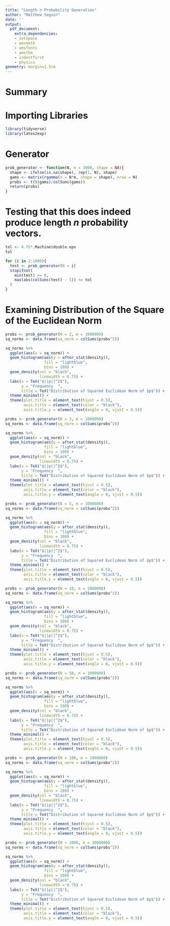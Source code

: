 ---
title: "Length n Probability Generation"
author: "Matthew Seguin"
date: ''
output:
  pdf_document:
    extra_dependencies:
    - setspace
    - amsmath
    - amsfonts
    - amsthm
    - indentfirst
    - physics
geometry: margin=1.5cm
---

# Summary

\begin{center}
\doublespacing
The goals of this document are:
\end{center}
\begin{itemize}
\doublespacing
\item Explain what an probability vector of length $n$ is and what properties such a vector has.
\item Illustrate how to generate a random probability vector of length $n$.
\item Analyze how to bias such a probability vector.
\item Examine the distribution of the norms of such vectors.
\end{itemize}

# Importing Libraries

```{r,echo=TRUE,results='hide',warning=FALSE,message=FALSE}
library(tidyverse)
library(latex2exp)
```

\newpage
# Generator

```{r}
prob_generator <- function(N, m = 1000, shape = NA){
  shape <- ifelse(is.na(shape), rep(1, N), shape)
  gams <- matrix(rgamma(n = N*m, shape = shape), nrow = N)
  probs <- t(t(gams)/colSums(gams))
  return(probs)
}
```

\begin{center}
\doublespacing
This just uses the Dirichlet distribution for generating the probabilities.
\\The intuition is that we generate $X_j\sim\mbox{Gamma}(\alpha_j,\lambda)$ for $j\in\{1, ..., n\}$ Then we consider the distribution of $p = (p_1, ..., p_n) =\Big{(}\frac{X_1}{S}, ...,\frac{X_n}{S}\Big{)}$ where $S =\sum_{j=1}^n X_j$.
\\Note that this is an $n-1$ dimensional vector because we know $\sum_{j=1}^n p_j =\sum_{j=1}^n\frac{X_j}{S} =\frac{1}{S}\sum_{j=1}^n X_j =\frac{S}{S} = 1$. Quick note: once we know $n-1$ of the $p_j$ we know the last one.
\\Furthermore we also know $X_j\geq 0$ for each $j\in\{1, ..., n\}$ (since $X_j$ follows a gamma distribution) so $S =\sum_{j=1}^n X_j > X_j\geq 0$ for each $j\in\{1, ..., n\}$ as well. Which then tells us that $p_j =\frac{X_j}{S}\geq 0$ and $p_j =\frac{X_j}{S}\leq 1$.
\\So $p = (p_1, ..., p_n)$ is indeed a probability vector of length $n$.
\\The support of the Dirichlet distribution is the standard $k-1$ simplex. Which is given by $\Delta_{k-1} =\Big{\{}(p_1, ..., p_n)\in\mathbb{R}^n: \forall_{j\in\{1, ..., n\}}0\leq p_j\leq 1,\sum_{j=1}^n p_j = 1\Big{\}}$.
\\Furthermore the density can be given by:
\[f_{p_1, ..., p_n} (p_1, ..., p_n) =\frac{1}{B(\alpha)}\prod_{j=1}^n x_j^{\alpha_j-1}\;\;\mbox{for}\;\;(p_1, ..., p_n)\in\Delta_{k-1}\]
Where $B(\alpha) =\frac{\Gamma(\alpha_1) ...\Gamma(\alpha_n)}{\Gamma(\alpha_1 + ... +\alpha_n)}$.
\\The special case where $\alpha_j = 1$ for each $j\in\{1, ..., n\}$ is essentially a uniform distribution over the standard $k-1$ simplex as the density is given by:
\[f_{p_1, ..., p_n} (p_1, ..., p_n) =\frac{1}{B(\alpha)}\prod_{j=1}^n x_j^{\alpha_j-1} =\frac{1}{B(\alpha)}\prod_{j=1}^n x_j^{1-1} =\frac{1}{B(\alpha)} =\frac{\Gamma(\alpha_1 + ... +\alpha_n)}{\Gamma(\alpha_1) ...\Gamma(\alpha_n)}\]
\[=\frac{\Gamma (n)}{(\Gamma(1))^n} =\frac{(n-1)!}{(0!)^n} = (n-1)!\;\;\mbox{for}\;\;(p_1, ..., p_n)\in\Delta_{k-1}\]
It is uniform since clearly the density does not depend on $p = (p_1, ..., p_n)$.
\newpage
The above result uses the fact that $\Gamma(k) = (k-1)!$ for $k\in\{1, 2, ...\}$ which I will prove below:
\[\Gamma(k) =\int_0^\infty t^{k-1}e^{-t}\:dt\]
This clearly converges for $k-1\geq 0$ i.e. for $k\geq 1$.
\\Now let $u(t) = t^{k-1}$ and $\frac{dv}{dt} = e^{-t}$ so that $\frac{du}{dt} = (k-1)t^{k-2}$ and $v(t) = -e^{-t}$. Then:
\[\Gamma(k) =\int_0^\infty t^{k-1}e^{-t}\:dt = u(t)v(t)\Bigg{|}_0^\infty -\int_0^\infty v(t)\frac{du}{dt}dt = -t^{k-1}e^{-t}\Bigg{|}_0^\infty +\int_0^\infty (k-1)t^{k-2} e^{-t}\:dt\]
\[=\lim_{t\rightarrow\infty}-\frac{t^{k-1}}{e^t} + 0 + (k-1)\int_0^\infty t^{(k-1)-1} e^{-t}\:dt = (k-1)\Gamma(k-1)\]
Which again converges for $k-1\geq 1$ or equivalently $k\geq 2$.
\\Therefore if $k\geq 2$ then $\Gamma(k) = (k-1)\Gamma(k-1)$ which seems like a factorial, now we need our base case:
\[\Gamma(1) =\int_0^\infty t^{1-1}e^{-t}\:dt =\int_0^\infty e^{-t}\:dt =\int_{-\infty}^\infty f_T (t)\:dt = 1 = 0!\;\;\;\mbox{where}\;\;T\sim\mbox{Exponential}(1)\]
Therefore if $k\geq 1$ we know for $\Gamma(k) = (k-1)\Gamma(k-1) = ... = (k-1)...(2)\Gamma(2) = (k-1)...(2)(1)\Gamma(1) = (k-1)...(2)(1) = (k-1)!$ \qedsymbol
\end{center}

# Testing that this does indeed produce length $n$ probability vectors.

\begin{center}
There is always the issue of machine precision for floating point numbers so the sums can not be exactly one but we can make a simple tolerance based on machine epsilon.
\end{center}

```{r}
tol <- 4.75*.Machine$double.eps
tol

for (i in 2:1000){
  test <- prob_generator(N = i)
  stopifnot(
    min(test) >= 0,
    max(abs(colSums(test) - 1)) <= tol
  )
}
```

\begin{center}
As there are no errors we can see that all of these have non-negative probabilities and that they sum to 1 (within our tolerance based on machine imprecision) and hence define length $n$ probability vectors.
\end{center}

\newpage
# Examining Distribution of the Square of the Euclidean Norm

\begin{center}
Below are some graphs to analyze the distribution of $||p||^2$.
\end{center}
\begin{itemize}
\item First $n=2$:
\end{itemize}

```{r}
probs <- prob_generator(N = 2, m = 1000000)
sq_norms <- data.frame(sq_norm = colSums(probs^2))

sq_norms %>%
  ggplot(aes(x = sq_norm)) +
  geom_histogram(aes(y = after_stat(density)),
                 fill = "lightblue",
                 bins = 100) +
  geom_density(col = "black",
               linewidth = 0.75) +
  labs(x = TeX("$||p||^2$"),
       y = "Frequency  ",
       title = TeX("Distribution of Squared Euclidean Norm of $p$")) +
  theme_minimal() +
  theme(plot.title = element_text(hjust = 0.5),
        axis.title = element_text(color = "black"),
        axis.title.y = element_text(angle = 0, vjust = 0.5))
```

\begin{center}
Comment.
\end{center}
\newpage
\begin{itemize}
\item Now $n=3$:
\end{itemize}

```{r}
probs <- prob_generator(N = 3, m = 1000000)
sq_norms <- data.frame(sq_norm = colSums(probs^2))

sq_norms %>%
  ggplot(aes(x = sq_norm)) +
  geom_histogram(aes(y = after_stat(density)),
                 fill = "lightblue",
                 bins = 100) +
  geom_density(col = "black",
               linewidth = 0.75) +
  labs(x = TeX("$||p||^2$"),
       y = "Frequency  ",
       title = TeX("Distribution of Squared Euclidean Norm of $p$")) +
  theme_minimal() +
  theme(plot.title = element_text(hjust = 0.5),
        axis.title = element_text(color = "black"),
        axis.title.y = element_text(angle = 0, vjust = 0.5))
```

\begin{center}
Comment.
\end{center}
\newpage
\begin{itemize}
\item Now $n=5$:
\end{itemize}

```{r}
probs <- prob_generator(N = 5, m = 1000000)
sq_norms <- data.frame(sq_norm = colSums(probs^2))

sq_norms %>%
  ggplot(aes(x = sq_norm)) +
  geom_histogram(aes(y = after_stat(density)),
                 fill = "lightblue",
                 bins = 100) +
  geom_density(col = "black",
               linewidth = 0.75) +
  labs(x = TeX("$||p||^2$"),
       y = "Frequency  ",
       title = TeX("Distribution of Squared Euclidean Norm of $p$")) +
  theme_minimal() +
  theme(plot.title = element_text(hjust = 0.5),
        axis.title = element_text(color = "black"),
        axis.title.y = element_text(angle = 0, vjust = 0.5))
```

\begin{center}
Comment.
\end{center}
\newpage
\begin{itemize}
\item Now $n=10$:
\end{itemize}

```{r}
probs <- prob_generator(N = 10, m = 1000000)
sq_norms <- data.frame(sq_norm = colSums(probs^2))

sq_norms %>%
  ggplot(aes(x = sq_norm)) +
  geom_histogram(aes(y = after_stat(density)),
                 fill = "lightblue",
                 bins = 100) +
  geom_density(col = "black",
               linewidth = 0.75) +
  labs(x = TeX("$||p||^2$"),
       y = "Frequency  ",
       title = TeX("Distribution of Squared Euclidean Norm of $p$")) +
  theme_minimal() +
  theme(plot.title = element_text(hjust = 0.5),
        axis.title = element_text(color = "black"),
        axis.title.y = element_text(angle = 0, vjust = 0.5))
```

\begin{center}
Comment.
\end{center}
\newpage
\begin{itemize}
\item Now $n=50$:
\end{itemize}

```{r}
probs <- prob_generator(N = 50, m = 1000000)
sq_norms <- data.frame(sq_norm = colSums(probs^2))

sq_norms %>%
  ggplot(aes(x = sq_norm)) +
  geom_histogram(aes(y = after_stat(density)),
                 fill = "lightblue",
                 bins = 100) +
  geom_density(col = "black",
               linewidth = 0.75) +
  labs(x = TeX("$||p||^2$"),
       y = "Frequency  ",
       title = TeX("Distribution of Squared Euclidean Norm of $p$")) +
  theme_minimal() +
  theme(plot.title = element_text(hjust = 0.5),
        axis.title = element_text(color = "black"),
        axis.title.y = element_text(angle = 0, vjust = 0.5))
```

\begin{center}
Comment.
\end{center}
\newpage
\begin{itemize}
\item Now $n=100$:
\end{itemize}

```{r}
probs <- prob_generator(N = 100, m = 1000000)
sq_norms <- data.frame(sq_norm = colSums(probs^2))

sq_norms %>%
  ggplot(aes(x = sq_norm)) +
  geom_histogram(aes(y = after_stat(density)),
                 fill = "lightblue",
                 bins = 100) +
  geom_density(col = "black",
               linewidth = 0.75) +
  labs(x = TeX("$||p||^2$"),
       y = "Frequency  ",
       title = TeX("Distribution of Squared Euclidean Norm of $p$")) +
  theme_minimal() +
  theme(plot.title = element_text(hjust = 0.5),
        axis.title = element_text(color = "black"),
        axis.title.y = element_text(angle = 0, vjust = 0.5))
```

\begin{center}
Comment.
\end{center}
\newpage
\begin{itemize}
\item Now $n=1000$:
\end{itemize}

```{r}
probs <- prob_generator(N = 1000, m = 1000000)
sq_norms <- data.frame(sq_norm = colSums(probs^2))

sq_norms %>%
  ggplot(aes(x = sq_norm)) +
  geom_histogram(aes(y = after_stat(density)),
                 fill = "lightblue",
                 bins = 100) +
  geom_density(col = "black",
               linewidth = 0.75) +
  labs(x = TeX("$||p||^2$"),
       y = "Frequency  ",
       title = TeX("Distribution of Squared Euclidean Norm of $p$")) +
  theme_minimal() +
  theme(plot.title = element_text(hjust = 0.5),
        axis.title = element_text(color = "black"),
        axis.title.y = element_text(angle = 0, vjust = 0.5))
```

\begin{center}
Comment.
\end{center}